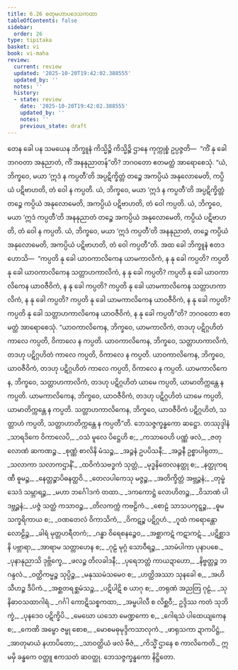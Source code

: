 ```yaml
---
title: 6.26 စတုမဟာပဒေသကထာ
tableOfContents: false
sidebar:
  order: 26
type: tipitaka
basket: vi
book: vi-maha
review:
  current: review
  updated: '2025-10-20T19:42:02.388555'
  updated_by: ''
  notes: ''
  history:
  - state: review
    date: '2025-10-20T19:42:02.388555'
    updated_by: ''
    notes: ''
    previous_state: draft
---
```



<DynamicBreadcrumb />


<ReviewStatus review={frontmatter.review} showDetails={true} />

<HypothesisAnnotation frontmatter={frontmatter} />

<Division number="305" book="vi-maha" e="ch" v="3" p="348">

<Paragraph number="1367" book="vi-maha">
တေန ခေါ ပန သမယေန ဘိက္ခူနံ ကိသ္မိဉ္စိ ကိသ္မိဉ္စိ ဌာနေ ကုက္ကုစ္စံ ဥပ္ပဇ္ဇတိ—  “ကိံ နု ခေါ ဘဂဝတာ အနုညာတံ, ကိံ အနနုညာတန်”တိ? ဘဂဝတော ဧတမတ္ထံ အာရောစေသုံ. “ယံ, ဘိက္ခဝေ, မယာ ‘ဣဒံ န ကပ္ပတီ’တိ အပ္ပဋိက္ခိတ္တံ တဉ္စေ အကပ္ပိယံ အနုလောမေတိ, ကပ္ပိယံ ပဋိဗာဟတိ, တံ ဝေါ န ကပ္ပတိ. ယံ, ဘိက္ခဝေ, မယာ ‘ဣဒံ န ကပ္ပတီ’တိ အပ္ပဋိက္ခိတ္တံ တဉ္စေ ကပ္ပိယံ အနုလောမေတိ, အကပ္ပိယံ ပဋိဗာဟတိ, တံ ဝေါ ကပ္ပတိ. ယံ, ဘိက္ခဝေ, မယာ ‘ဣဒံ ကပ္ပတီ’တိ အနနုညာတံ တဉ္စေ အကပ္ပိယံ အနုလောမေတိ, ကပ္ပိယံ ပဋိဗာဟတိ, တံ ဝေါ န ကပ္ပတိ. ယံ, ဘိက္ခဝေ, မယာ ‘ဣဒံ ကပ္ပတီ’တိ အနနုညာတံ, တဉ္စေ ကပ္ပိယံ အနုလောမေတိ, အကပ္ပိယံ ပဋိဗာဟတိ, တံ ဝေါ ကပ္ပတီ”တိ.
</Paragraph>

<Paragraph number="1368" book="vi-maha">
အထ ခေါ ဘိက္ခူနံ ဧတဒဟောသိ—  “ကပ္ပတိ နု ခေါ ယာဝကာလိကေန ယာမကာလိကံ, န နု ခေါ ကပ္ပတိ? ကပ္ပတိ နု ခေါ ယာဝကာလိကေန သတ္တာဟကာလိကံ, န နု ခေါ ကပ္ပတိ? ကပ္ပတိ နု ခေါ ယာဝကာလိကေန ယာဝဇီဝိကံ, န နု ခေါ ကပ္ပတိ? ကပ္ပတိ နု ခေါ ယာမကာလိကေန သတ္တာဟကာလိကံ, န နု ခေါ ကပ္ပတိ? ကပ္ပတိ နု ခေါ ယာမကာလိကေန ယာဝဇီဝိကံ, န နု ခေါ ကပ္ပတိ? ကပ္ပတိ နု ခေါ သတ္တာဟကာလိကေန ယာဝဇီဝိကံ, န နု ခေါ ကပ္ပတီ”တိ? ဘဂဝတော ဧတမတ္ထံ အာရောစေသုံ.
</Paragraph>

<Paragraph number="1369" book="vi-maha">
“ယာဝကာလိကေန, ဘိက္ခဝေ, ယာမကာလိကံ, တဒဟု ပဋိဂ္ဂဟိတံ ကာလေ ကပ္ပတိ, ဝိကာလေ န ကပ္ပတိ. ယာဝကာလိကေန, ဘိက္ခဝေ, သတ္တာဟကာလိကံ, တဒဟု ပဋိဂ္ဂဟိတံ ကာလေ ကပ္ပတိ, ဝိကာလေ န ကပ္ပတိ. ယာဝကာလိကေန, ဘိက္ခဝေ, ယာဝဇီဝိကံ, တဒဟု ပဋိဂ္ဂဟိတံ ကာလေ ကပ္ပတိ, ဝိကာလေ န ကပ္ပတိ. ယာမကာလိကေန, ဘိက္ခဝေ, သတ္တာဟကာလိကံ, တဒဟု ပဋိဂ္ဂဟိတံ ယာမေ ကပ္ပတိ, ယာမာတိက္ကန္တေ န ကပ္ပတိ. ယာမကာလိကေန, ဘိက္ခဝေ, ယာဝဇီဝိကံ, တဒဟု ပဋိဂ္ဂဟိတံ ယာမေ ကပ္ပတိ, ယာမာတိက္ကန္တေ န ကပ္ပတိ. သတ္တာဟကာလိကေန, ဘိက္ခဝေ, ယာဝဇီဝိကံ ပဋိဂ္ဂဟိတံ, သတ္တာဟံ ကပ္ပတိ, သတ္တာဟာတိက္ကန္တေ န ကပ္ပတီ”တိ.

</Paragraph>
</Division>

<Paragraph number="1370" type="center" book="vi-maha">
ဘေသဇ္ဇက္ခန္ဓကော ဆဋ္ဌော.



</Paragraph>

<Paragraph number="1371" type="center" book="vi-maha">
တဿုဒ္ဒါနံ


</Paragraph>

<Paragraph number="1372" type="verses" book="vi-maha">
_သာရဒိကေ ဝိကာလေပိ,_  
_ဝသံ မူလေ ပိဋ္ဌေဟိ စ;_  
_ကသာဝေဟိ ပဏ္ဏံ ဖလံ,_  
_ဇတု လောဏံ ဆကဏဉ္စ._  

</Paragraph>

<Paragraph number="1373" type="verses" book="vi-maha">
_စုဏ္ဏံ စာလိနိ မံသဉ္စ,_  
_အဉ္ဇနံ ဥပပိသနီ;_  
_အဉ္ဇနီ ဥစ္စာပါရုတာ,_  
_သလာကာ သလာကဌာနိံ._  

</Paragraph>

<Paragraph number="1374" type="verses" book="vi-maha">
_ထဝိကံသဗဒ္ဓကံ သုတ္တံ,_  
_မုဒ္ဓနိတေလနတ္ထု စ;_  
_နတ္ထုကရဏီ ဓူမဉ္စ,_  
_နေတ္တဉ္စာပိဓနတ္ထဝိ._  

</Paragraph>

<Paragraph number="1375" type="verses" book="vi-maha">
_တေလပါကေသု မဇ္ဇဉ္စ,_  
_အတိက္ခိတ္တံ အဗ္ဘဉ္ဇနံ;_  
_တုမ္ဗံ သေဒံ သမ္ဘာရဉ္စ,_  
_မဟာ ဘင်္ဂေါဒကံ တထာ._  

</Paragraph>

<Paragraph number="1376" type="verses" book="vi-maha">
_ဒကကောဋ္ဌံ လောဟိတဉ္စ,_  
_ဝိသာဏံ ပါဒဗ္ဘဉ္ဇနံ;_  
_ပဇ္ဇံ သတ္ထံ ကသာဝဉ္စ,_  
_တိလကက္ကံ ကဗဠိကံ._  

</Paragraph>

<Paragraph number="1377" type="verses" book="vi-maha">
_စောဠံ သာသပကုဋ္ဋဉ္စ,_  
_ဓူမ သက္ခရိကာယ စ;_  
_ဝဏတေလံ ဝိကာသိကံ,_  
_ဝိကဋဉ္စ ပဋိဂ္ဂဟံ._  

</Paragraph>

<Paragraph number="1378" type="verses" book="vi-maha">
_ဂူထံ ကရောန္တော လောဠိဉ္စ,_  
_ခါရံ မုတ္တဟရီတကံ;_  
_ဂန္ဓာ ဝိရေစနဉ္စေဝ,_  
_အစ္ဆာကဋံ ကဋာကဋံ._  

</Paragraph>

<Paragraph number="1379" type="verses" book="vi-maha">
_ပဋိစ္ဆာဒနိ ပဗ္ဘာရာ,_  
_အာရာမ သတ္တာဟေန စ;_  
_ဂုဠံ မုဂ္ဂံ သောဝီရဉ္စ,_  
_သာမံပါကာ ပုနာပစေ._  

</Paragraph>

<Paragraph number="1380" type="verses" book="vi-maha">
_ပုနာနုညာသိ ဒုဗ္ဘိက္ခေ,_  
_ဖလဉ္စ တိလခါဒနီ;_  
_ပုရေဘတ္တံ ကာယဍာဟော,_  
_နိဗ္ဗတ္တဉ္စ ဘဂန္ဒလံ._  

</Paragraph>

<Paragraph number="1381" type="verses" book="vi-maha">
_ဝတ္ထိကမ္မဉ္စ သုပ္ပိဉ္စ,_  
_မနုဿမံသမေဝ စ;_  
_ဟတ္ထိအဿာ သုနခေါ စ,_  
_အဟိ သီဟဉ္စ ဒီပိကံ._  

</Paragraph>

<Paragraph number="1382" type="verses" book="vi-maha">
_အစ္ဆတရစ္ဆမံသဉ္စ,_  
_ပဋိပါဋိ စ ယာဂု စ;_  
_တရုဏံ အညတြ ဂုဠံ,_  
_သုနိဓာဝသထာဂါရံ._  

</Paragraph>

<Paragraph number="1383" type="verses" book="vi-maha">
_ဂင်္ဂါ ကောဋိသစ္စကထာ,_  
_အမ္ဗပါလီ စ လိစ္ဆဝီ;_  
ဥဒ္ဒိဿ ကတံ သုဘိက္ခံ,_  
_ပုနဒေဝ ပဋိက္ခိပိ._  

</Paragraph>

<Paragraph number="1384" type="verses" book="vi-maha">
_မေဃော ယသော မေဏ္ဍကော စ,_  
_ဂေါရသံ ပါထေယျကေန စ;_  
_ကေဏိ အမ္ဗော ဇမ္ဗု စောစ,_  
_မောစမဓုမုဒ္ဒိကသာလုကံ._  

</Paragraph>

<Paragraph number="1385" type="verses" book="vi-maha">
_ဖာရုသကာ ဍာကပိဋ္ဌံ,_  
_အာတုမာယံ နဟာပိတော;_  
_သာဝတ္ထိယံ ဖလံ ဗီဇံ,_  
_ကိသ္မိံ ဌာနေ စ ကာလိကေတိ._  


</Paragraph>

<Paragraph number="1386" type="center" book="vi-maha">
ဣမမှိ ခန္ဓကေ ဝတ္ထူ ဧကသတံ ဆဝတ္ထု.



</Paragraph>

<Paragraph number="1387" type="center" book="vi-maha">
ဘေသဇ္ဇက္ခန္ဓကော နိဋ္ဌိတော.
</Paragraph>